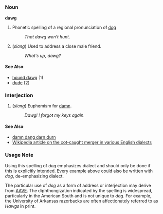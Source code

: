 =={{en}}==

===Noun===
'''dawg'''

# Phonetic spelling of a regional pronunciation of [[dog]]
#: ''That dawg won't hunt.''
# (''slang'') Used to address a close male friend.
#: ''What's up, dawg?''

====See Also====
*[[hound dawg]] (1)
*[[dude]] (2)

===Interjection===
# (''slang'') Euphemism for [[damn]].
#: ''Dawg! I forgot my keys again.''

====See Also====
*[[damn dang darn durn]]
*[[w:Cot-caught merger|Wikipedia article on the cot-caught merger in various English dialects]]

===Usage Note===
Using this spelling of ''dog'' emphasizes dialect and should only be done if this is explicitly intended.  Every example above could also be written with ''dog'', de-emphasizing dialect.

The particular use of ''dog'' as a form of address or interjection may derive from [[w:African American Vernacular English|AAVE]].  The diphthongization indicated by the spelling is widespread, particularly in the American South and is not unique to ''dog''.  For example, the University of Arkansas razorbacks are often affectionately referred to as ''Hawgs'' in print.